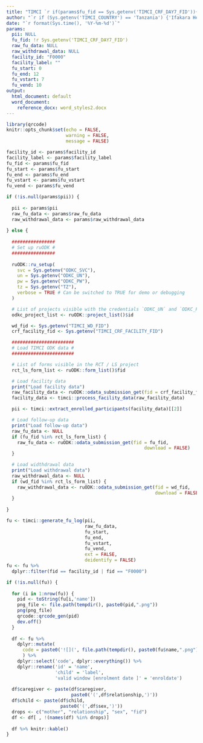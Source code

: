 ```yaml
---
title: "TIMCI `r if(params$fu_fid == Sys.getenv('TIMCI_CRF_DAY7_FID')){'Day 7'} else if(params$fu_fid == Sys.getenv('TIMCI_CRF_DAY28_FID')){'Day 28'}` follow-up - `r params$facility_id` `r params$facility_label` - Weekly log"
author: "`r if (Sys.getenv('TIMCI_COUNTRY') == 'Tanzania') {'Ifakara Health Institute (IHI)'} else if (Sys.getenv('TIMCI_COUNTRY') == 'India') {'King George s Medical University (KGMU)'} else if (Sys.getenv('TIMCI_COUNTRY') == 'Senegal') {'Université Cheikh Anta Diop de Dakar (UCAD)'} else if (Sys.getenv('TIMCI_COUNTRY') == 'Kenya') {'University of Nairobi (UoN)'} else if (Sys.getenv('TIMCI_COUNTRY') == 'Myanmar') {'Burnet Institute (BI)'} else {'Swiss Tropical and Public Health Institute (Swiss TPH)'}`"
date: "`r format(Sys.time(), '%Y-%m-%d')`"
params:
  pii: NULL
  fu_fid: !r Sys.getenv('TIMCI_CRF_DAY7_FID')
  raw_fu_data: NULL
  raw_withdrawal_data: NULL
  facility_id: "F0000"
  facility_label: ""
  fu_start: 0
  fu_end: 12
  fu_vstart: 7
  fu_vend: 10
output:
  html_document: default
  word_document:
    reference_docx: word_styles2.docx
---
```


```r

library(qrcode)
knitr::opts_chunk$set(echo = FALSE,
                      warning = FALSE,
                      message = FALSE)

```

```r

facility_id <- params$facility_id
facility_label <- params$facility_label
fu_fid <- params$fu_fid
fu_start <- params$fu_start
fu_end <- params$fu_end
fu_vstart <- params$fu_vstart
fu_vend <- params$fu_vend

if (!is.null(params$pii)) {
  
  pii <- params$pii
  raw_fu_data <- params$raw_fu_data
  raw_withdrawal_data <- params$raw_withdrawal_data
  
} else {
  
  ################
  # Set up ruODK #
  ################
  
  ruODK::ru_setup(
    svc = Sys.getenv("ODKC_SVC"),
    un = Sys.getenv("ODKC_UN"),
    pw = Sys.getenv("ODKC_PW"),
    tz = Sys.getenv("TZ"),
    verbose = TRUE # Can be switched to TRUE for demo or debugging
  )

  # List of projects visible with the credentials `ODKC_UN` and `ODKC_PW`
  odkc_project_list <- ruODK::project_list()$id

  wd_fid <- Sys.getenv("TIMCI_WD_FID")
  crf_facility_fid <- Sys.getenv("TIMCI_CRF_FACILITY_FID")

  #######################
  # Load TIMCI ODK data #
  #######################

  # List of forms visible in the RCT / LS project
  rct_ls_form_list <- ruODK::form_list()$fid

  # Load facility data
  print("Load facility data")
  raw_facility_data <- ruODK::odata_submission_get(fid = crf_facility_fid)
  facility_data <- timci::process_facility_data(raw_facility_data)

  pii <- timci::extract_enrolled_participants(facility_data)[[2]]

  # Load follow-up data
  print("Load follow-up data")
  raw_fu_data <- NULL
  if (fu_fid %in% rct_ls_form_list) {
    raw_fu_data <- ruODK::odata_submission_get(fid = fu_fid,
                                                   download = FALSE)
  }

  # Load widthdrawal data
  print("Load withdrawal data")
  raw_withdrawal_data <- NULL
  if (wd_fid %in% rct_ls_form_list) {
    raw_withdrawal_data <- ruODK::odata_submission_get(fid = wd_fid,
                                                       download = FALSE)
  }
  
}
```

```r
fu <- timci::generate_fu_log(pii,
                             raw_fu_data,
                             fu_start,
                             fu_end,
                             fu_vstart,
                             fu_vend,
                             ext = FALSE,
                             deidentify = FALSE)
fu <- fu %>%
  dplyr::filter(fid == facility_id | fid == "F0000")
```

```r
if (!is.null(fu)) {
  
  for (i in 1:nrow(fu)) {
    pid <- toString(fu[i,'name'])
    png_file <- file.path(tempdir(), paste0(pid,".png"))
    png(png_file)
    qrcode::qrcode_gen(pid)
    dev.off()
  }
  
  df <- fu %>%
    dplyr::mutate(
      code = paste0('![](', file.path(tempdir(), paste0(fu$name,".png")), ')', '{width=0.75in}')
      ) %>%
    dplyr::select('code', dplyr::everything()) %>%
    dplyr::rename('id' = 'name',
                  'child' = 'label',
                  'valid window [enrolment date ]' = 'enroldate')
  
  df$caregiver <- paste(df$caregiver,
                        paste0('(',df$relationship,')'))
  df$child <- paste(df$child,
                    paste0('(',df$sex,')'))
  drops <- c("mother", "relationship", "sex", "fid")
  df <- df[ , !(names(df) %in% drops)]
  
  df %>% knitr::kable()
}
```
